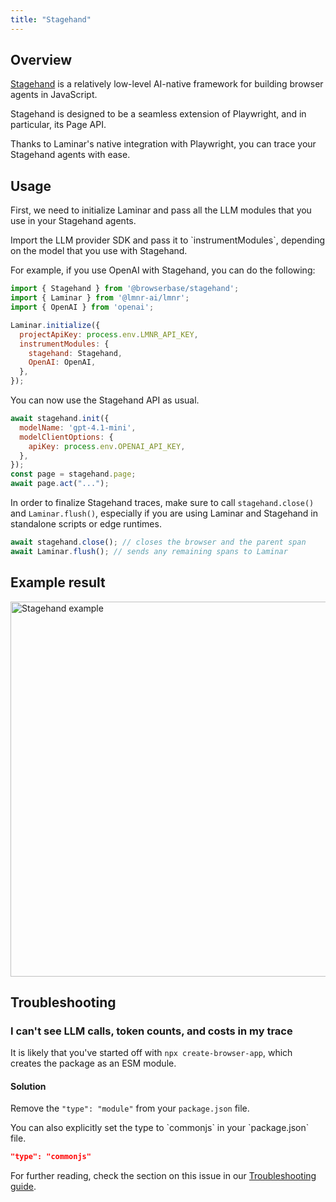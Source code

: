 ```yaml
---
title: "Stagehand"
---
```


## Overview

[Stagehand](https://github.com/browserbase/stagehand) is a relatively low-level AI-native framework for building browser agents in JavaScript.

Stagehand is designed to be a seamless extension of Playwright, and in particular, its Page API.

Thanks to Laminar's native integration with Playwright, you can trace your Stagehand agents with ease.

## Usage

<Steps>
<Step title="Initialize Laminar">

First, we need to initialize Laminar and pass all the LLM modules that you use in your Stagehand agents.

<Tip>
Import the LLM provider SDK and pass it to `instrumentModules`, depending
on the model that you use with Stagehand.
</Tip>

For example, if you use OpenAI with Stagehand, you can do the following:

```javascript {2-3, 5-11}
import { Stagehand } from '@browserbase/stagehand';
import { Laminar } from '@lmnr-ai/lmnr';
import { OpenAI } from 'openai';

Laminar.initialize({
  projectApiKey: process.env.LMNR_API_KEY,
  instrumentModules: {
    stagehand: Stagehand,
    OpenAI: OpenAI,
  },
});
```

</Step>
<Step title="Using Stagehand">

You can now use the Stagehand API as usual.

```javascript
await stagehand.init({
  modelName: 'gpt-4.1-mini',
  modelClientOptions: {
    apiKey: process.env.OPENAI_API_KEY,
  },
});
const page = stagehand.page;
await page.act("...");
```
</Step>
<Step title="Finalizing Stagehand traces">

In order to finalize Stagehand traces, make sure to call `stagehand.close()` and `Laminar.flush()`,
especially if you are using Laminar and Stagehand in standalone scripts or edge runtimes.

```javascript
await stagehand.close(); // closes the browser and the parent span
await Laminar.flush(); // sends any remaining spans to Laminar
```

</Step>
</Steps>


## Example result

<Frame caption="An example trace for page.act('go to Laminar pricing page')">
<img width="600" src="/images/traces/stagehand.png" alt="Stagehand example" />
</Frame>

## Troubleshooting

### I can't see LLM calls, token counts, and costs in my trace

It is likely that you've started off with `npx create-browser-app`, which
creates the package as an ESM module.

#### Solution

Remove the `"type": "module"` from your `package.json` file.

<Tip>
You can also explicitly set the type to `commonjs` in your `package.json` file.

```json package.json
"type": "commonjs"
```
</Tip>

For further reading, check the section on this issue in our [Troubleshooting guide](/tracing/troubleshooting#my-js-auto-instrumentation-is-not-working).
